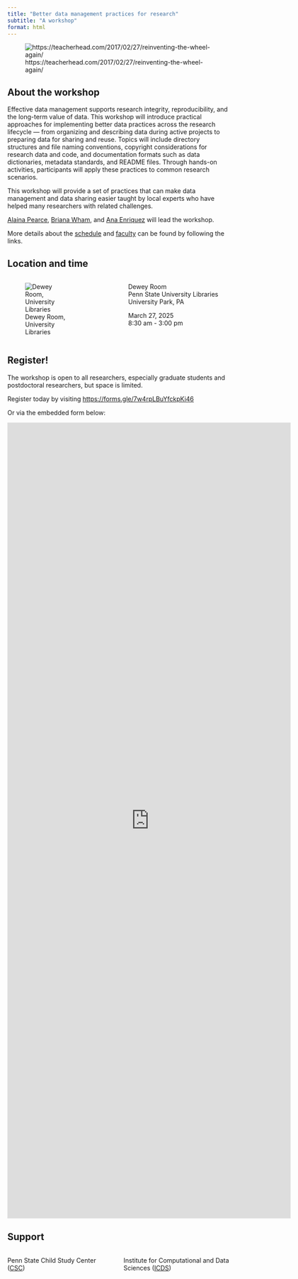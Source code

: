 ```yaml
---
title: "Better data management practices for research"
subtitle: "A workshop"
format: html
---
```


![https://teacherhead.com/2017/02/27/reinventing-the-wheel-again/](https://headguruteacher.files.wordpress.com/2017/02/9464b325-d2f4-4604-8258-82093bf93af6.jpg)

## About the workshop

Effective data management supports research integrity, reproducibility, and the long-term value of data. This workshop will introduce practical approaches for implementing better data practices across the research lifecycle — from organizing and describing data during active projects to preparing data for sharing and reuse. Topics will include directory structures and file naming conventions, copyright considerations for research data and code, and documentation formats such as data dictionaries, metadata standards, and README files. Through hands-on activities, participants will apply these practices to common research scenarios. 

This workshop will provide a set of practices that can make data management and data sharing easier taught by local experts who have helped many researchers with related challenges.

[Alaina Pearce](people.qmd#alaina-pearce), [Briana Wham](people.qmd#briana-wham), and [Ana Enriquez](people.qmd#ana-enriquez) will lead the workshop.

More details about the [schedule](schedule.qmd) and [faculty](people.qmd) can be found by following the links.

<!-- Copies of the slides and some other supporting information are [here](resources.qmd), and we also have [data](data.qmd) about the participant evaluations and some of their characteristics. -->

## Location and time

:::: {.columns}
::: {.column width="40%"}
![Dewey Room, University Libraries](https://sc-api.psu.edu/s3/files/styles/4_3_1500w/public/DSC_6681%20for%20PSNews%20Dewey%20room%20naming.jpg?h=6e526c05&itok=fTahAKyt)
:::
::: {.column width="10%"}
:::
::: {.column width="50%"}
Dewey Room</br>
Penn State University Libraries</br>
University Park, PA

March 27, 2025</br>
8:30 am - 3:00 pm
:::
::::


## Register!

The workshop is open to all researchers, especially graduate students and postdoctoral researchers, but space is limited.

<!-- ::: {.callout-note} -->

<!-- We have hit the maximum number of pre-registrations we can take for the workshop. -->

<!-- If you wish to be added to the waiting list, please email Rick Gilmore <rog1+workshop@psu.edu>. -->

<!-- ::: -->

Register today by visiting <https://forms.gle/7w4rpLBuYfckpKi46>

Or via the embedded form below:

<iframe src="https://docs.google.com/forms/d/e/1FAIpQLSeDa4EH0psoJeH3Y1HAxj8RCa6AwZvOlL-3bONHO4pArGnRYw/viewform?embedded=true" width="640" height="1794" frameborder="0" marginheight="0" marginwidth="0">Loading…</iframe>

<!-- See updated information about the registrants [here](resources.qmd#fig-registration-time-series) and [here](resources.qmd#fig-registration-by-dept). -->

## Support

:::: {.columns}
::: {.column width="50%"}
Penn State Child Study Center ([CSC](https://csc.la.psu.edu))
:::
::: {.column width="50%"}
Institute for Computational and Data Sciences ([ICDS](https://www.icds.psu.edu))
:::
::::